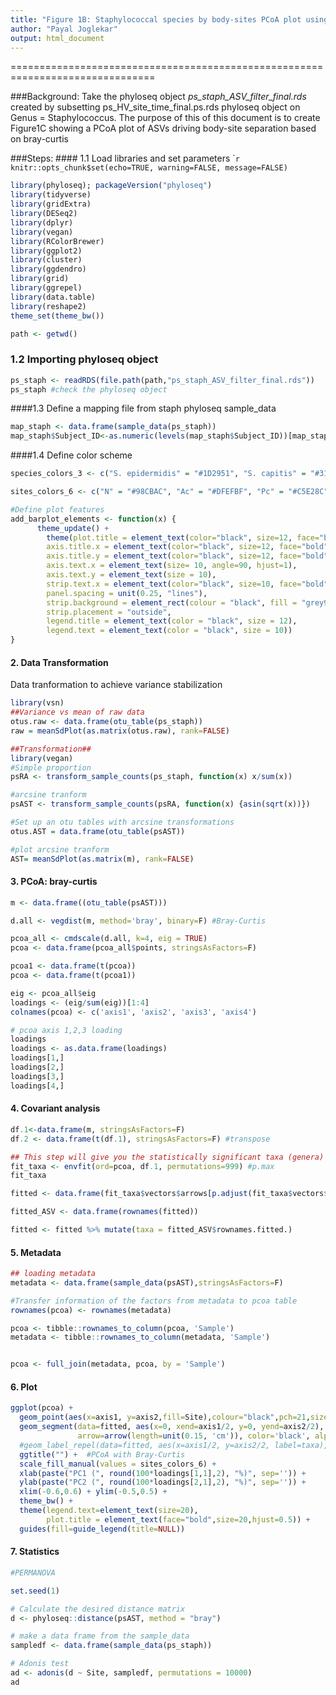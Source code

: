 ```yaml
---
title: "Figure 1B: Staphylococcal species by body-sites PCoA plot using Bray-Curtis"
author: "Payal Joglekar"
output: html_document
---
```


===============================================================================

###Background:
Take the phyloseq object *ps_staph_ASV_filter_final.rds* created by subsetting ps_HV_site_time_final.ps.rds phyloseq object on Genus = Staphylococcus. 
The purpose of this of this document is to create Figure1C showing a PCoA plot of ASVs driving body-site separation based on bray-curtis <br />

###Steps:
#### 1.1 Load libraries and set parameters
````r
knitr::opts_chunk$set(echo=TRUE, warning=FALSE, message=FALSE)
```

```r
library(phyloseq); packageVersion("phyloseq")
library(tidyverse)
library(gridExtra)
library(DESeq2)
library(dplyr)
library(vegan)
library(RColorBrewer)
library(ggplot2)
library(cluster)
library(ggdendro)
library(grid)
library(ggrepel)
library(data.table)
library(reshape2)
theme_set(theme_bw())
```

```r
path <- getwd()
```

### 1.2 Importing phyloseq object 
```r
ps_staph <- readRDS(file.path(path,"ps_staph_ASV_filter_final.rds"))
ps_staph #check the phyloseq object

```

####1.3  Define a mapping file from staph phyloseq sample_data
```r
map_staph <- data.frame(sample_data(ps_staph))
map_staph$Subject_ID<-as.numeric(levels(map_staph$Subject_ID))[map_staph$Subject_ID]
```

####1.4 Define color scheme
```r
species_colors_3 <- c("S. epidermidis" = "#1D2951", "S. capitis" = "#31afde", "S. hominis" = "#b1e1ae", "S. warneri" = "#ff9999", "S. haemolyticus"= "#056f00", "S. lugdunensis" = "#9e9d24", "S. saccharolyticus" = "#628df2" , "S. cohnii" = "#febf00", "S. auricularis" = "#ff8400", "S. saccharolyticus group" = "#6146ca", "S. aureus" = "#d30000", "S. pettenkoferi" = "#c35817", "S. petrasii" = "#c89369", "S. haemolyticus group" = "#60a130", "S. pasteuri"= "#de6f6f",  "S. saprophyticus" = "#fde403", "S. simulans" = "#592c4b") 

sites_colors_6 <- c("N" = "#98CBAC", "Ac" = "#DFEFBF", "Pc" = "#C5E28C", "Gc" = "#ACC973", "Ax" = "#EBEBC0", "Ic" = "#DBDB8D", "Um" = "#969659", "Ph" = "#FEE5BB", "Tw" = "#FDCF80", "Tn" = "#887960", "Hp" = "#EDC0C0", "Vf" = "#DE8C8C", "Ba" = "#CEF3EF", "Mb" = "#93E4DB", "Oc" = "#D9E9F5", "Gb" = "#A6CCE9", "Al" = "#73A3C9",  "Ra" = "#53636F", "Ea" = "#CABFEF")

#Define plot features
add_barplot_elements <- function(x) {
      theme_update() +
        theme(plot.title = element_text(color="black", size=12, face="bold.italic"),
        axis.title.x = element_text(color="black", size=12, face="bold"),
        axis.title.y = element_text(color="black", size=12, face="bold"),
        axis.text.x = element_text(size= 10, angle=90, hjust=1),
        axis.text.y = element_text(size = 10),
        strip.text.x = element_text(color="black", size=10, face="bold"),
        panel.spacing = unit(0.25, "lines"),
        strip.background = element_rect(colour = "black", fill = "grey90"),
        strip.placement = "outside",
        legend.title = element_text(color = "black", size = 12),
        legend.text = element_text(color = "black", size = 10)) 
}

```


#### 2. Data Transformation

Data tranformation to achieve variance stabilization
```r
library(vsn)
##Variance vs mean of raw data
otus.raw <- data.frame(otu_table(ps_staph))
raw = meanSdPlot(as.matrix(otus.raw), rank=FALSE) 

##Transformation##
library(vegan)
#Simple proportion
psRA <- transform_sample_counts(ps_staph, function(x) x/sum(x))

#arcsine tranform
psAST <- transform_sample_counts(psRA, function(x) {asin(sqrt(x))})

#Set up an otu tables with arcsine transformations
otus.AST = data.frame(otu_table(psAST))

#plot arcsine tranform
AST= meanSdPlot(as.matrix(m), rank=FALSE) 

```


#### 3. PCoA: bray-curtis
```r

m <- data.frame((otu_table(psAST)))

d.all <- vegdist(m, method='bray', binary=F) #Bray-Curtis 

pcoa_all <- cmdscale(d.all, k=4, eig = TRUE)
pcoa <- data.frame(pcoa_all$points, stringsAsFactors=F)

pcoa1 <- data.frame(t(pcoa))
pcoa <- data.frame(t(pcoa1))

eig <- pcoa_all$eig
loadings <- (eig/sum(eig))[1:4]
colnames(pcoa) <- c('axis1', 'axis2', 'axis3', 'axis4')

# pcoa axis 1,2,3 loading 
loadings 
loadings <- as.data.frame(loadings)
loadings[1,]
loadings[2,]
loadings[3,]
loadings[4,]
```

#### 4. Covariant analysis
```r
df.1<-data.frame(m, stringsAsFactors=F) 
df.2 <- data.frame(t(df.1), stringsAsFactors=F) #transpose 

## This step will give you the statistically significant taxa (genera) 
fit_taxa <- envfit(ord=pcoa, df.1, permutations=999) #p.max  
fit_taxa

fitted <- data.frame(fit_taxa$vectors$arrows[p.adjust(fit_taxa$vectors$pvals, method='fdr')<0.01,]*sqrt(fit_taxa$vectors$r[p.adjust(fit_taxa$vectors$pvals, method='fdr')<0.01]), stringsAsFactors=F) #adjusted p-value<0.05

fitted_ASV <- data.frame(rownames(fitted))

fitted <- fitted %>% mutate(taxa = fitted_ASV$rownames.fitted.)
```


#### 5. Metadata
```r
## loading metadata 
metadata <- data.frame(sample_data(psAST),stringsAsFactors=F)

#Transfer information of the factors from metadata to pcoa table  
rownames(pcoa) <- rownames(metadata)

pcoa <- tibble::rownames_to_column(pcoa, 'Sample')
metadata <- tibble::rownames_to_column(metadata, 'Sample')


pcoa <- full_join(metadata, pcoa, by = 'Sample')
```

#### 6. Plot

```r

ggplot(pcoa) + 
  geom_point(aes(x=axis1, y=axis2,fill=Site),colour="black",pch=21,size=4, alpha = 3) +
  geom_segment(data=fitted, aes(x=0, xend=axis1/2, y=0, yend=axis2/2), 
               arrow=arrow(length=unit(0.15, 'cm')), color='black', alpha=1) +
  #geom_label_repel(data=fitted, aes(x=axis1/2, y=axis2/2, label=taxa), alpha=0.8, size=3, color='black', direction='both', nudge_y=0.2, segment.size=0.1, xlim=c(-0.75, 0.75)) +
  ggtitle("") +  #PCoA with Bray-Curtis
  scale_fill_manual(values = sites_colors_6) +
  xlab(paste("PC1 (", round(100*loadings[1,1],2), "%)", sep='')) + 
  ylab(paste("PC2 (", round(100*loadings[2,1],2), "%)", sep='')) +
  xlim(-0.6,0.6) + ylim(-0.5,0.5) + 
  theme_bw() + 
  theme(legend.text=element_text(size=20), 
        plot.title = element_text(face="bold",size=20,hjust=0.5)) + 
  guides(fill=guide_legend(title=NULL))

```


#### 7. Statistics
```r
#PERMANOVA

set.seed(1)

# Calculate the desired distance matrix
d <- phyloseq::distance(psAST, method = "bray")

# make a data frame from the sample_data
sampledf <- data.frame(sample_data(ps_staph))

# Adonis test
ad <- adonis(d ~ Site, sampledf, permutations = 10000)
ad

```
